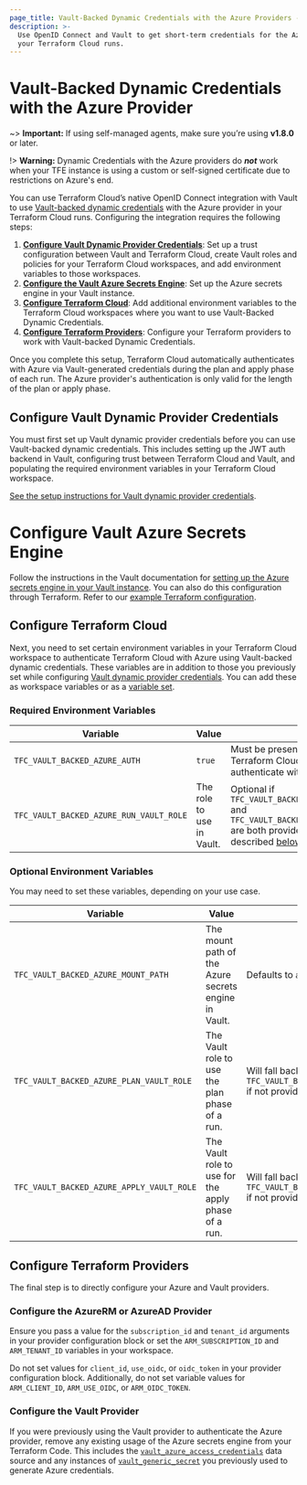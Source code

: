 ```yaml
---
page_title: Vault-Backed Dynamic Credentials with the Azure Providers - Terraform Cloud
description: >-
  Use OpenID Connect and Vault to get short-term credentials for the Azure Terraform providers in
  your Terraform Cloud runs.
---
```


# Vault-Backed Dynamic Credentials with the Azure Provider

~> **Important:** If using self-managed agents, make sure you’re using **v1.8.0** or later.

!> **Warning:** Dynamic Credentials with the Azure providers do **_not_** work when your TFE instance is using a custom or self-signed certificate due to restrictions on Azure's end.

You can use Terraform Cloud’s native OpenID Connect integration with Vault to use [Vault-backed dynamic credentials](/terraform/cloud-docs/workspaces/dynamic-provider-credentials/vault-backed) with the Azure provider in your Terraform Cloud runs. Configuring the integration requires the following steps:

1. **[Configure Vault Dynamic Provider Credentials](#configure-vault-dynamic-provider-credentials)**: Set up a trust configuration between Vault and Terraform Cloud, create Vault roles and policies for your Terraform Cloud workspaces, and add environment variables to those workspaces.
2. **[Configure the Vault Azure Secrets Engine](#configure-vault-azure-secrets-engine)**: Set up the Azure secrets engine in your Vault instance.
3. **[Configure Terraform Cloud](#configure-terraform-cloud)**: Add additional environment variables to the Terraform Cloud workspaces where you want to use Vault-Backed Dynamic Credentials.
4. **[Configure Terraform Providers](#configure-terraform-providers)**: Configure your Terraform providers to work with Vault-backed Dynamic Credentials.

Once you complete this setup, Terraform Cloud automatically authenticates with Azure via Vault-generated credentials during the plan and apply phase of each run. The Azure provider's authentication is only valid for the length of the plan or apply phase.

## Configure Vault Dynamic Provider Credentials
You must first set up Vault dynamic provider credentials before you can use Vault-backed dynamic credentials. This includes setting up the JWT auth backend in Vault, configuring trust between Terraform Cloud and Vault, and populating the required environment variables in your Terraform Cloud workspace.

[See the setup instructions for Vault dynamic provider credentials](/terraform/cloud-docs/workspaces/dynamic-provider-credentials/vault-configuration).

# Configure Vault Azure Secrets Engine
Follow the instructions in the Vault documentation for [setting up the Azure secrets engine in your Vault instance](/vault/docs/secrets/azure). You can also do this configuration through Terraform. Refer to our [example Terraform configuration](https://github.com/hashicorp/terraform-dynamic-credentials-setup-examples/vault-backed/azure).

## Configure Terraform Cloud
Next, you need to set certain environment variables in your Terraform Cloud workspace to authenticate Terraform Cloud with Azure using Vault-backed dynamic credentials. These variables are in addition to those you previously set while configuring [Vault dynamic provider credentials](#configure-vault-dynamic-provider-credentials). You can add these as workspace variables or as a [variable set](/terraform/cloud-docs/workspaces/variables/managing-variables#variable-sets).

### Required Environment Variables
| Variable                                | Value                     | Notes                                                                                                                                                                                         |
|-----------------------------------------|---------------------------|-----------------------------------------------------------------------------------------------------------------------------------------------------------------------------------------------|
| `TFC_VAULT_BACKED_AZURE_AUTH`           | `true`                    | Must be present and set to `true`, or Terraform Cloud will not attempt to authenticate with Azure.                                                                                            |
| `TFC_VAULT_BACKED_AZURE_RUN_VAULT_ROLE` | The role to use in Vault. | Optional if `TFC_VAULT_BACKED_AZURE_PLAN_VAULT_ROLE` and `TFC_VAULT_BACKED_AZURE_APPLY_VAULT_ROLE` are both provided. These variables are described [below](#optional-environment-variables). |

### Optional Environment Variables
You may need to set these variables, depending on your use case.

| Variable                                  | Value                                                | Notes                                                                                   |
|-------------------------------------------|------------------------------------------------------|-----------------------------------------------------------------------------------------|
| `TFC_VAULT_BACKED_AZURE_MOUNT_PATH`       | The mount path of the Azure secrets engine in Vault. | Defaults to `azure`.                                                                    |
| `TFC_VAULT_BACKED_AZURE_PLAN_VAULT_ROLE`  | The Vault role to use the plan phase of a run.       | Will fall back to the value of `TFC_VAULT_BACKED_AZURE_RUN_VAULT_ROLE` if not provided. |
| `TFC_VAULT_BACKED_AZURE_APPLY_VAULT_ROLE` | The Vault role to use for the apply phase of a run.  | Will fall back to the value of `TFC_VAULT_BACKED_AZURE_RUN_VAULT_ROLE` if not provided. |

## Configure Terraform Providers
The final step is to directly configure your Azure and Vault providers.

### Configure the AzureRM or AzureAD Provider
Ensure you pass a value for the `subscription_id` and `tenant_id` arguments in your provider configuration block or set the `ARM_SUBSCRIPTION_ID` and `ARM_TENANT_ID` variables in your workspace.

Do not set values for `client_id`, `use_oidc`, or `oidc_token` in your provider configuration block. Additionally, do not set variable values for `ARM_CLIENT_ID`, `ARM_USE_OIDC`, or `ARM_OIDC_TOKEN`.

### Configure the Vault Provider
If you were previously using the Vault provider to authenticate the Azure provider, remove any existing usage of the Azure secrets engine from your Terraform Code.
This includes the [`vault_azure_access_credentials`](https://registry.terraform.io/providers/hashicorp/vault/latest/docs/data-sources/azure_access_credentials) data source and any instances of [`vault_generic_secret`](https://registry.terraform.io/providers/hashicorp/vault/latest/docs/data-sources/generic_secret) you previously used to generate Azure credentials.